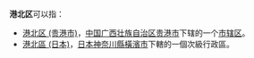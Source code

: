'''港北区'''可以指：
*[[港北区_(贵港市)|港北区 (贵港市)]]，[[中华人民共和国|中国]][[广西壮族自治区|广西壮族自治区]][[贵港市|贵港市]]下辖的一个[[市辖区|市辖区]]。
*[[港北區_(日本)|港北區 (日本)]]，[[日本|日本]][[神奈川縣|神奈川縣]][[橫濱市|橫濱市]]下轄的一個次級行政區。
{{消歧義|cat=三字区名消歧义}}